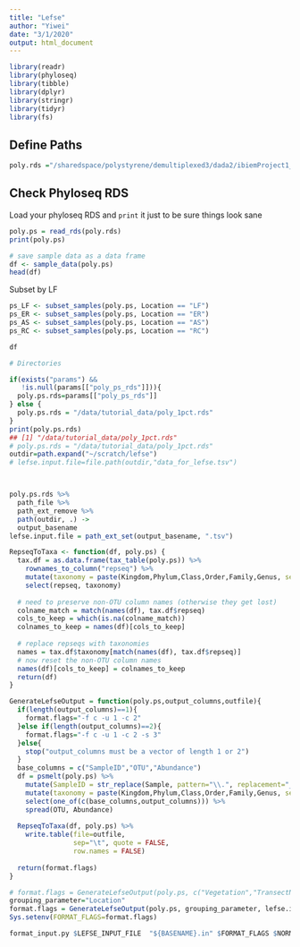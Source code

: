 ```yaml
---
title: "Lefse"
author: "Yiwei"
date: "3/1/2020"
output: html_document
---
```


```r
library(readr)
library(phyloseq)
library(tibble)
library(dplyr)
library(stringr)
library(tidyr)
library(fs)
```


## Define Paths
```r
poly.rds ="/sharedspace/polystyrene/demultiplexed3/dada2/ibiemProject1_subset.rds"
```

## Check Phyloseq RDS
Load your phyloseq RDS and `print` it just to be sure things look sane
```r
poly.ps = read_rds(poly.rds)
print(poly.ps)
```

```r
# save sample data as a data frame
df <- sample_data(poly.ps)
head(df)
```

Subset by LF
```r
ps_LF <- subset_samples(poly.ps, Location == "LF")
ps_ER <- subset_samples(poly.ps, Location == "ER")
ps_AS <- subset_samples(poly.ps, Location == "AS")
ps_RC <- subset_samples(poly.ps, Location == "RC")

```

```r
df
```

```r
# Directories

if(exists("params") && 
   !is.null(params[["poly_ps_rds"]])){
  poly.ps.rds=params[["poly_ps_rds"]]
} else {
  poly.ps.rds = "/data/tutorial_data/poly_1pct.rds"
}
print(poly.ps.rds)
## [1] "/data/tutorial_data/poly_1pct.rds"
# poly.ps.rds = "/data/tutorial_data/poly_1pct.rds"
outdir=path.expand("~/scratch/lefse")
# lefse.input.file=file.path(outdir,"data_for_lefse.tsv")



poly.ps.rds %>%
  path_file %>%
  path_ext_remove %>%
  path(outdir, .) ->
  output_basename 
lefse.input.file = path_ext_set(output_basename, ".tsv")
```


```r
RepseqToTaxa <- function(df, poly.ps) {
  tax.df = as.data.frame(tax_table(poly.ps)) %>%
    rownames_to_column("repseq") %>%
    mutate(taxonomy = paste(Kingdom,Phylum,Class,Order,Family,Genus, sep="|")) %>%
    select(repseq, taxonomy)
  
  # need to preserve non-OTU column names (otherwise they get lost)
  colname_match = match(names(df), tax.df$repseq)
  cols_to_keep = which(is.na(colname_match))
  colnames_to_keep = names(df)[cols_to_keep]
  
  # replace repseqs with taxonomies
  names = tax.df$taxonomy[match(names(df), tax.df$repseq)]
  # now reset the non-OTU column names
  names(df)[cols_to_keep] = colnames_to_keep
  return(df)
}

GenerateLefseOutput = function(poly.ps,output_columns,outfile){
  if(length(output_columns)==1){
    format.flags="-f c -u 1 -c 2"
  }else if(length(output_columns)==2){
    format.flags="-f c -u 1 -c 2 -s 3"
  }else{
    stop("output_columns must be a vector of length 1 or 2")
  }
  base_columns = c("SampleID","OTU","Abundance")
  df = psmelt(poly.ps) %>% 
    mutate(SampleID = str_replace(Sample, pattern="\\.", replacement="_")) %>%
    mutate(taxonomy = paste(Kingdom,Phylum,Class,Order,Family,Genus, sep="|")) %>%
    select(one_of(c(base_columns,output_columns))) %>%
    spread(OTU, Abundance)
  
  RepseqToTaxa(df, poly.ps) %>%
    write.table(file=outfile, 
                sep="\t", quote = FALSE,
                row.names = FALSE)
  
  return(format.flags)
}
```


```r
# format.flags = GenerateLefseOutput(poly.ps, c("Vegetation","TransectName"), lefse.input.file)
grouping_parameter="Location"
format.flags = GenerateLefseOutput(poly.ps, grouping_parameter, lefse.input.file)
Sys.setenv(FORMAT_FLAGS=format.flags)
```

```r
format_input.py $LEFSE_INPUT_FILE  "${BASENAME}.in" $FORMAT_FLAGS $NORMALIZATION  --output_table ${BASENAME}.tab
```
